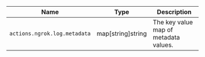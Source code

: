 | Name                                   | Type     | Description                                                            |
| -------------------------------------- | -------- | ---------------------------------------------------------------------- |
| `actions.ngrok.log.metadata`       | map[string]string | The key value map of metadata values.                                          |
